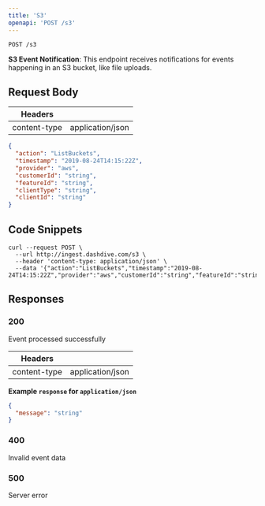 ```yaml
---
title: 'S3'
openapi: 'POST /s3'
---
```


```
POST /s3
```

**S3 Event Notification**: This endpoint receives notifications for events happening in an S3 bucket, like file uploads.


## Request Body

| Headers      |                  |
| ------------ | ---------------- |
| content-type | application/json |

```json title="Example request"
{
  "action": "ListBuckets",
  "timestamp": "2019-08-24T14:15:22Z",
  "provider": "aws",
  "customerId": "string",
  "featureId": "string",
  "clientType": "string",
  "clientId": "string"
}
```

## Code Snippets

```shell title="Shell + Curl"
curl --request POST \
  --url http://ingest.dashdive.com/s3 \
  --header 'content-type: application/json' \
  --data '{"action":"ListBuckets","timestamp":"2019-08-24T14:15:22Z","provider":"aws","customerId":"string","featureId":"string","clientType":"string","clientId":"string"}'
```

## Responses

### 200

Event processed successfully

| Headers      |                  |
| ------------ | ---------------- |
| content-type | application/json |

**Example `response` for `application/json`**

```json
{
  "message": "string"
}
```

### 400

Invalid event data

### 500

Server error
